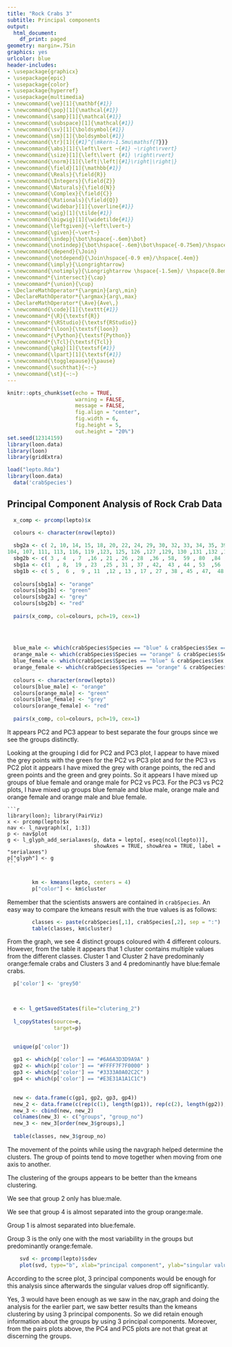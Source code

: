 ---
title: "Rock Crabs 3"
subtitle: Principal components
output:
  html_document:
    df_print: paged
geometry: margin=.75in
graphics: yes
urlcolor: blue
header-includes:
- \usepackage{graphicx}
- \usepackage{epic}
- \usepackage{color}
- \usepackage{hyperref}
- \usepackage{multimedia}
- \newcommand{\ve}[1]{\mathbf{#1}}
- \newcommand{\pop}[1]{\mathcal{#1}}
- \newcommand{\samp}[1]{\mathcal{#1}}
- \newcommand{\subspace}[1]{\mathcal{#1}}
- \newcommand{\sv}[1]{\boldsymbol{#1}}
- \newcommand{\sm}[1]{\boldsymbol{#1}}
- \newcommand{\tr}[1]{{#1}^{\mkern-1.5mu\mathsf{T}}}
- \newcommand{\abs}[1]{\left\lvert ~{#1} ~\right\rvert}
- \newcommand{\size}[1]{\left\lvert {#1} \right\rvert}
- \newcommand{\norm}[1]{\left|\left|{#1}\right|\right|}
- \newcommand{\field}[1]{\mathbb{#1}}
- \newcommand{\Reals}{\field{R}}
- \newcommand{\Integers}{\field{Z}}
- \newcommand{\Naturals}{\field{N}}
- \newcommand{\Complex}{\field{C}}
- \newcommand{\Rationals}{\field{Q}}
- \newcommand{\widebar}[1]{\overline{#1}}
- \newcommand{\wig}[1]{\tilde{#1}}
- \newcommand{\bigwig}[1]{\widetilde{#1}}
- \newcommand{\leftgiven}{~\left\lvert~}
- \newcommand{\given}{~\vert~}
- \newcommand{\indep}{\bot\hspace{-.6em}\bot}
- \newcommand{\notindep}{\bot\hspace{-.6em}\bot\hspace{-0.75em}/\hspace{.4em}}
- \newcommand{\depend}{\Join}
- \newcommand{\notdepend}{\Join\hspace{-0.9 em}/\hspace{.4em}}
- \newcommand{\imply}{\Longrightarrow}
- \newcommand{\notimply}{\Longrightarrow \hspace{-1.5em}/ \hspace{0.8em}}
- \newcommand*{\intersect}{\cap}
- \newcommand*{\union}{\cup}
- \DeclareMathOperator*{\argmin}{arg\,min}
- \DeclareMathOperator*{\argmax}{arg\,max}
- \DeclareMathOperator*{\Ave}{Ave\,}
- \newcommand{\code}[1]{\texttt{#1}}
- \newcommand*{\R}{\textsf{R}}
- \newcommand*{\RStudio}{\textsf{RStudio}}
- \newcommand*{\loon}{\textsf{loon}}
- \newcommand*{\Python}{\textsf{Python}}
- \newcommand*{\Tcl}{\textsf{Tcl}}
- \newcommand{\pkg}[1]{\textsf{#1}}
- \newcommand{\lpart}[1]{\textsf{#1}}
- \newcommand{\togglepause}{\pause}
- \newcommand{\suchthat}{~:~}
- \newcommand{\st}{~:~}
---
  
```{r setup, include=FALSE}
knitr::opts_chunk$set(echo = TRUE, 
                      warning = FALSE,
                      message = FALSE,
                      fig.align = "center", 
                      fig.width = 6, 
                      fig.height = 5,
                      out.height = "20%")
set.seed(12314159)
library(loon.data)
library(loon)
library(gridExtra)

```


```{r load data, echo = FALSE}
load("lepto.Rda")
library(loon.data)
  data('crabSpecies')
```

## Principal Component Analysis of Rock Crab Data
  
```{r}
  x_comp <- prcomp(lepto)$x  

  colours <- character(nrow(lepto))
  
  sbg2a <- c( 2, 10, 14, 15, 18, 20, 22, 24, 29, 30, 32, 33, 34, 35, 39, 40, 41, 46, 51, 54, 55, 61, 64, 65 , 69  ,71 , 72 , 73 , 74 , 76,  78 , 81 , 83 , 85 , 89 , 91 , 92,  94 , 95 , 97,  99,
104, 107, 111, 113, 116, 119 ,123, 125, 126 ,127 ,129, 130 ,131 ,132 ,133 ,134, 137 ,140, 141 ,142, 143 ,146 ,148, 151, 154 ,155 ,161, 164, 166 ,168 ,170, 171, 178, 179, 180, 184, 187, 191 ,194 ,195, 196, 199)
  sbg2b <- c( 3 , 4  , 7  ,16 , 21 , 26 , 28  ,36 , 58,  59 , 80  ,84 , 90  ,98 ,103, 106 ,118, 121, 122, 136, 150, 152, 159, 160 ,175 ,188)
  sbg1a <- c(1  , 8,  19 , 23  ,25 , 31 , 37 , 42,  43 , 44 , 53  ,56 , 62 , 66 , 67,  79 , 87 , 88 ,100 ,110 ,112, 114 ,115 ,117 ,124, 128, 135 ,144 ,145, 149, 169, 177 ,183, 185, 186 ,190, 192, 200)
  sbg1b <- c( 5 ,  6 ,  9 , 11  ,12 , 13 , 17 , 27 , 38 , 45 , 47,  48 , 49,  50 , 52 , 57 , 60 , 63 , 68 , 70,  75,  77,  82 , 86 , 93 , 96, 101, 102, 105, 108, 109, 120, 138, 139, 147, 153 ,156 ,157, 158, 162, 163, 165, 167, 172, 173, 174 ,176 ,181, 182, 189, 193 ,197, 198)
  
  colours[sbg1a] <- "orange"
  colours[sbg1b] <- "green"
  colours[sbg2a] <- "grey"
  colours[sbg2b] <- "red"
  
  pairs(x_comp, col=colours, pch=19, cex=1)
  
  
  
```


```{r}

  blue_male <- which(crabSpecies$Species == "blue" & crabSpecies$Sex == "male")
  orange_male <- which(crabSpecies$Species == "orange" & crabSpecies$Sex == "male")
  blue_female <- which(crabSpecies$Species == "blue" & crabSpecies$Sex == "female")
  orange_female <- which(crabSpecies$Species == "orange" & crabSpecies$Sex == "female")
  
  colours <- character(nrow(lepto))
  colours[blue_male] <- "orange"
  colours[orange_male] <- "green"
  colours[blue_female] <- "grey"
  colours[orange_female] <- "red"
  
  pairs(x_comp, col=colours, pch=19, cex=1)

```
    
  
  It appears PC2 and PC3 appear to best separate the four groups since we see the groups distinctly. 
  
  Looking at the grouping I did for PC2 and PC3 plot, I appear to have mixed the grey points with the green for the PC2 vs PC3 plot 
  and for the PC3 vs PC2 plot it appears I have mixed the grey with orange points, the red and green points and the green and grey points. 
  So it appears I have mixed up groups of blue female and orange male for PC2 vs PC3. 
  For the PC3 vs PC2 plots, I have mixed up groups blue female and blue male, orange male and orange female and orange male and blue female. 
    

    ```{r prcomp navgraph,  message = FALSE, error = FALSE}
    library(loon); library(PairViz)
    x <- prcomp(lepto)$x
    nav <- l_navgraph(x[, 1:3])
    p <- nav$plot
    g <- l_glyph_add_serialaxes(p, data = lepto[, eseq(ncol(lepto))],
                                showAxes = TRUE, showArea = TRUE, label = "serialaxes")
    p["glyph"] <- g
    ```
        
```{r kmeans}
        km <- kmeans(lepto, centers = 4)
        p["color"] <- km$cluster
```
        
        
  Remember that the scientists answers are contained in `crabSpecies`.  An easy way to compare the kmeans result with the true values is as follows:
```{r compare clustering}
        classes <- paste(crabSpecies[,1], crabSpecies[,2], sep = ":")
        table(classes, km$cluster)
```
  
  
  From the graph, we see 4 distinct groups coloured with 4 different colours. However, from the table it appears that 1 cluster contains multiple 
  values from the different classes. 
  Cluster 1 and Cluster 2 have predominanly orange:female crabs and Clusters 3 and 4 predominantly have blue:female crabs. 
   
  
```{r}
  p['color'] <- 'grey50'
  


  e <- l_getSavedStates(file="clutering_2")
  
  l_copyStates(source=e,
               target=p)


  unique(p['color'])
  
  gp1 <- which(p['color'] == "#6A6A3D3D9A9A" )
  gp2 <- which(p['color'] == "#FFFF7F7F0000" )
  gp3 <- which(p['color'] == "#3333A0A02C2C" )
  gp4 <- which(p['color'] == "#E3E31A1A1C1C")
  

  new <- data.frame(c(gp1, gp2, gp3, gp4))
  new_2 <- data.frame(c(rep(c(1), length(gp1)), rep(c(2), length(gp2)), rep(c(3), length(gp3)), rep(c(4), length(gp4))))
  new_3 <- cbind(new, new_2)
  colnames(new_3) <- c("groups", "group_no")
  new_3 <- new_3[order(new_3$groups),]
  
  table(classes, new_3$group_no)

```
    
  The movement of the points while using the navgraph helped determine the clusters. The group of points tend to move together when moving from
  one axis to another. 
  
  The clustering of the groups appears to be better than the kmeans clustering. 
  
  We see that group 2 only has blue:male.
  
  We see that group 4 is almost separated into the group orange:male. 
  
  Group 1 is almost separated into blue:female. 
  
  Group 3 is the only one with the most variability in the groups but predominantly orange:female. 
    
  
```{r}
    svd <- prcomp(lepto)$sdev
    plot(svd, type="b", xlab="principal component", ylab="singular value ", col="grey50", pch=16, cex=2)

```


According to the scree plot, 3 principal components would be enough for this analysis since afterwards
the singular values drop off significantly. 

Yes, 3 would have been enough as we saw in the nav_graph and doing the analysis for the earlier part, we saw 
better results than the kmeans clustering by using 3 principal components. So we did retain enough information
about the groups by using 3 principal components. Moreover, from the pairs plots above, the PC4 and PC5 plots
are not that great at discerning the groups. 
        